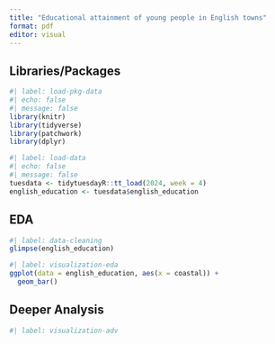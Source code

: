 ```yaml
---
title: "Educational attainment of young people in English towns"
format: pdf
editor: visual
---
```


## Libraries/Packages

```r
#| label: load-pkg-data
#| echo: false
#| message: false
library(knitr) 
library(tidyverse)
library(patchwork)
library(dplyr)
```

```r
#| label: load-data
#| echo: false
#| message: false
tuesdata <- tidytuesdayR::tt_load(2024, week = 4)
english_education <- tuesdata$english_education
```

## EDA

```r
#| label: data-cleaning
glimpse(english_education)
```

```r
#| label: visualization-eda
ggplot(data = english_education, aes(x = coastal)) +
  geom_bar() 
```

## Deeper Analysis

```r
#| label: visualization-adv

```
